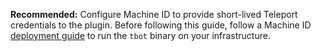 **Recommended:** Configure Machine ID to provide short-lived Teleport
credentials to the plugin. Before following this guide, follow a Machine ID
[deployment guide](../../mwi/machine-id/deployment/deployment.mdx)
to run the `tbot` binary on your infrastructure.

